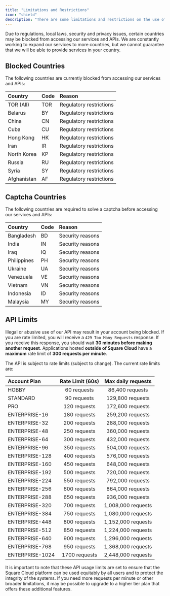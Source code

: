 ```yaml
---
title: "Limitations and Restrictions"
icon: "shield"
description: "There are some limitations and restrictions on the use of the Square Cloud API."
---
```


Due to regulations, local laws, security and privacy issues, certain countries may be blocked from accessing our services and APIs. We are constantly working to expand our services to more countries, but we cannot guarantee that we will be able to provide services in your country.

## Blocked Countries
The following countries are currently blocked from accessing our services and APIs:

| Country      | Code   | Reason                              |
| :----------- | :----  | :---------------------------------  |
| TOR (All)    | TOR    | Regulatory restrictions             |
| Belarus      | BY     | Regulatory restrictions             |
| China        | CN     | Regulatory restrictions             |
| Cuba         | CU     | Regulatory restrictions             |
| Hong Kong    | HK     | Regulatory restrictions             |
| Iran         | IR     | Regulatory restrictions             |
| North Korea  | KP     | Regulatory restrictions             |
| Russia       | RU     | Regulatory restrictions             |
| Syria        | SY     | Regulatory restrictions             |
| Afghanistan  | AF     | Regulatory restrictions             |

## Captcha Countries 
The following countries are required to solve a captcha before accessing our services and APIs:

| Country      | Code   | Reason                              |
| :----------- | :----  | :---------------------------------  |
| Bangladesh   | BD     | Security reasons                    |
| India        | IN     | Security reasons                    |
| Iraq         | IQ     | Security reasons                    |
| Philippines  | PH     | Security reasons                    |
| Ukraine      | UA     | Security reasons                    |
| Venezuela    | VE     | Security reasons                    |
| Vietnam      | VN     | Security reasons                    |
| Indonesia    | ID     | Security reasons                    |
| Malaysia     | MY     | Security reasons                    |

## API Limits
<Warning>Illegal or abusive use of our API may result in your account being blocked.</Warning>
<Warning>If you are rate limited, you will receive a `429 Too Many Requests` response. If you receive this response, you should wait **30 minutes before making another request**. </Warning>
<Warning>Applications hosted **outside of Square Cloud** have a **maximum** rate limit of **300 requests per minute**.</Warning>

The API is subject to rate limits (subject to change). The current rate limits are: 

| Account Plan          | Rate Limit (60s)     | Max daily requests   |
| :-------------------- | :------------------: | :------------------: |
| HOBBY                 | 60 requests          | 86,400 requests      |
| STANDARD              | 90 requests          | 129,800 requests     |
| PRO                   | 120 requests         | 172,600 requests     |
| ENTERPRISE-16         | 180 requests         | 259,200 requests     |
| ENTERPRISE-32         | 200 requests         | 288,000 requests     |
| ENTERPRISE-48         | 250 requests         | 360,000 requests     |
| ENTERPRISE-64         | 300 requests         | 432,000 requests     |
| ENTERPRISE-96         | 350 requests         | 504,000 requests     |
| ENTERPRISE-128        | 400 requests         | 576,000 requests     |
| ENTERPRISE-160        | 450 requests         | 648,000 requests     |
| ENTERPRISE-192        | 500 requests         | 720,000 requests     |
| ENTERPRISE-224        | 550 requests         | 792,000 requests     |
| ENTERPRISE-256        | 600 requests         | 864,000 requests     |
| ENTERPRISE-288        | 650 requests         | 936,000 requests     |
| ENTERPRISE-320        | 700 requests         | 1,008,000 requests   |
| ENTERPRISE-384        | 750 requests         | 1,080,000 requests   |
| ENTERPRISE-448        | 800 requests         | 1,152,000 requests   |
| ENTERPRISE-512        | 850 requests         | 1,224,000 requests   |
| ENTERPRISE-640        | 900 requests         | 1,296,000 requests   |
| ENTERPRISE-768        | 950 requests         | 1,368,000 requests   |
| ENTERPRISE-1024       | 1700 requests        | 2,448,000 requests   |

It is important to note that these API usage limits are set to ensure that the Square Cloud platform can be used equitably by all users and to protect the integrity of the systems. If you need more requests per minute or other broader limitations, it may be possible to upgrade to a higher tier plan that offers these additional features.